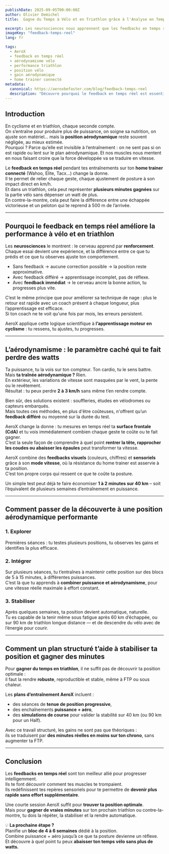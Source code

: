 ```yaml
---
publishDate: 2025-09-05T00:00:00Z
author: Olivier Demichel
title:  Gagne du Temps à Vélo et en Triathlon grâce à l'Analyse en Temps-Réel de ta position aérodynamique

excerpt: Les neurosciences nous apprennent que les feedbacks en temps réel sont essentiels à l'apprentissage. En cyclisme et triathlon, ils permettent enfin de comprendre et maîtriser l’impact de ta position sur ta vitesse. Avec AeroX, tu découvres et ressens ton aérodynamisme en direct.
imageKey: "feedback-temps-reel"
lang: fr

tags:
  - AeroX
  - feedback en temps réel
  - aérodynamisme vélo
  - performance triathlon
  - position vélo
  - gain aérodynamique
  - home trainer connecté
metadata:
  canonical: https://aeroxbefaster.com/blog/feedback-temps-reel
  description: "Découvre pourquoi le feedback en temps réel est essentiel pour optimiser ta position aérodynamique, améliorer ta performance vélo et gagner plusieurs minutes en triathlon ou contre-la-montre."
---
```


## Introduction  

En cyclisme et en triathlon, chaque seconde compte.  
On s’entraîne pour produire plus de puissance, on soigne sa nutrition, on ajuste son matériel… mais la **position aérodynamique** reste souvent négligée, au mieux estimée.  
Pourquoi ? Parce qu’elle est invisible à l’entraînement : on ne sent pas si on est rapide ou lent sur le plan aérodynamique. Et nos muscles nous mentent en nous faisant croire que la force développée va se traduire en vitesse.    

Le **feedback en temps réel** pendant tes entraînements sur ton **home trainer connecté** (Wahoo, Elite, Tacx...) change la donne.  
Il te permet de relier chaque geste, chaque ajustement de posture à son impact direct en km/h.  
Et dans un triathlon, cela peut représenter **plusieurs minutes gagnées** sur la partie vélo sans dépenser un watt de plus.  
En contre-la-montre, cela peut faire la différence entre une échappée victorieuse et un peloton qui te reprend à 500 m de l’arrivée.

---

## Pourquoi le feedback en temps réel améliore la performance à vélo et en triathlon  

Les **neurosciences** le montrent : le cerveau apprend par **renforcement**.  
Chaque essai devient une expérience, et la différence entre ce que tu prédis et ce que tu observes ajuste ton comportement.  

- Sans feedback → aucune correction possible → la position reste approximative.  
- Avec feedback différé → apprentissage incomplet, pas de réflexe.  
- Avec **feedback immédiat** → le cerveau ancre la bonne action, tu progresses plus vite.  

C’est le même principe que pour améliorer sa technique de nage : plus le retour est rapide avec un coach présent à chaque longueur, plus l’apprentissage est efficace.  
Si ton coach ne te voit qu'une fois par mois, les erreurs persistent.  

AeroX applique cette logique scientifique à **l’apprentissage moteur en cyclisme** : tu ressens, tu ajustes, tu progresses.

---

## L’aérodynamisme : le paramètre caché qui te fait perdre des watts  

Ta puissance, tu la vois sur ton compteur. Ton cardio, tu le sens battre.  
Mais **ta traînée aérodynamique ?** Rien.  
En extérieur, les variations de vitesse sont masquées par le vent, la pente ou le revêtement.  
Résultat : tu peux perdre **2 à 3 km/h** sans même t’en rendre compte.  

Bien sûr, des solutions existent : souffleries, études en vélodromes ou capteurs embarqués.  
Mais toutes ces méthodes, en plus d'être coûteuses, n'offrent qu’un **feedback différé** ou moyenné sur la durée du test.  

AeroX change la donne : tu mesures en temps réel ta **surface frontale (CdA)** et tu vois immédiatement combien chaque geste te coûte ou te fait gagner.  
C’est la seule façon de comprendre à quel point **rentrer la tête, rapprocher les coudes ou abaisser les épaules** peut transformer ta vitesse.  

AeroX combine des **feedbacks visuels** (couleurs, chiffres) et **sensoriels** grâce à son **mode vitesse**, où la résistance du home trainer est asservie à ta position.  
C’est ton propre corps qui ressent ce que te coûte ta posture.  

Un simple test peut déjà te faire économiser **1 à 2 minutes sur 40 km** – soit l’équivalent de plusieurs semaines d’entraînement en puissance.

---

## Comment passer de la découverte à une position aérodynamique performante  

### 1. Explorer  
Premières séances : tu testes plusieurs positions, tu observes les gains et identifies la plus efficace.  

### 2. Intégrer  
Sur plusieurs séances, tu t’entraînes à maintenir cette position sur des blocs de 5 à 15 minutes, à différentes puissances.  
C’est là que tu apprends à **combiner puissance et aérodynamisme**, pour une vitesse réelle maximale à effort constant.  

### 3. Stabiliser  
Après quelques semaines, ta position devient automatique, naturelle.  
Tu es capable de la tenir même sous fatigue après 60 km d’échappée, ou sur 90 km de triathlon longue distance — et de descendre du vélo avec de l’énergie pour courir.

---

## Comment un plan structuré t’aide à stabiliser ta position et gagner des minutes  

Pour **gagner du temps en triathlon**, il ne suffit pas de découvrir ta position optimale :  
il faut la rendre **robuste**, reproductible et stable, même à FTP ou sous chaleur.  

Les **plans d’entraînement AeroX** incluent :  
- des séances de **tenue de position progressive**,  
- des enchaînements **puissance + aéro**,  
- des **simulations de course** pour valider la stabilité sur 40 km (ou 90 km pour un Half).  

Avec ce travail structuré, les gains ne sont pas que théoriques :  
ils se traduisent par **des minutes réelles en moins sur ton chrono**, sans augmenter ta FTP.  

---

## Conclusion  

Les **feedbacks en temps réel** sont ton meilleur allié pour progresser intelligemment.  
Ils te font découvrir comment tes muscles te trompaient.  
Ils redéfinissent tes repères sensoriels pour te permettre de **devenir plus rapide sans effort supplémentaire**.  

Une courte session AeroX suffit pour **trouver ta position optimale**.  
Mais pour **gagner de vraies minutes** sur ton prochain triathlon ou contre-la-montre, tu dois la répéter, la stabiliser et la rendre automatique.  

💡 **La prochaine étape ?**  
Planifie un **bloc de 4 à 6 semaines** dédié à la position.  
Combine puissance + aéro jusqu’à ce que ta posture devienne un réflexe.  
Et découvre à quel point tu peux **abaisser ton temps vélo sans plus de watts.**

